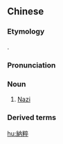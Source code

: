 {{also|纳粹}}
==Chinese==
{{zh-forms|s=纳粹|to accept; to take in|pure}}

===Etymology===
{{zh-psm|lang=de|Nazi}}.

===Pronunciation===
{{zh-pron
|m=nàcuì
|c=naap6 seoi3
|mn=la̍p-chhùi
|cat=n
}}

===Noun===
{{zh-noun}}

# [[Nazi]]

===Derived terms===
{{zh-der|納粹主義}}

[[hu:納粹]]